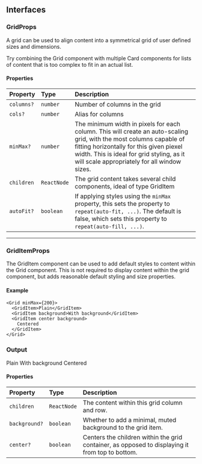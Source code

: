 ## Interfaces

### GridProps

A grid can be used to align content into a symmetrical grid of user defined sizes and dimensions.

<Hint>
  Try combining the Grid component with multiple Card components for lists of
  content that is too complex to fit in an actual list.
</Hint>

#### Properties

| Property   | Type        | Description                                                                                                                                                                                                                                                 |
| :--------- | :---------- | :---------------------------------------------------------------------------------------------------------------------------------------------------------------------------------------------------------------------------------------------------------- |
| `columns?` | `number`    | Number of columns in the grid                                                                                                                                                                                                                               |
| `cols?`    | `number`    | Alias for columns                                                                                                                                                                                                                                           |
| `minMax?`  | `number`    | The minimum width in pixels for each column. This will create an auto-scaling grid, with the most columns capable of fitting horizontally for this given piexel width. This is ideal for grid styling, as it will scale appropriately for all window sizes. |
| `children` | `ReactNode` | The grid content takes several child components, ideal of type GridItem                                                                                                                                                                                     |
| `autoFit?` | `boolean`   | If applying styles using the `minMax` property, this sets the property to `repeat(auto-fit, ...)`. The default is false, which sets this property to `repeat(auto-fill, ...)`.                                                                              |

---

### GridItemProps

The GridItem component can be used to add default styles to content within the Grid component. This is not required to display content within the grid component, but adds reasonable default styling and size properties.

#### Example

```tsx
<Grid minMax={200}>
  <GridItem>Plain</GridItem>
  <GridItem background>With background</GridItem>
  <GridItem center background>
    Centered
  </GridItem>
</Grid>
```

### Output

<Grid minMax={200}>
  <GridItem>Plain</GridItem>
  <GridItem background>With background</GridItem>
  <GridItem center>Centered</GridItem>
</Grid>

#### Properties

| Property      | Type        | Description                                                                                     |
| :------------ | :---------- | :---------------------------------------------------------------------------------------------- |
| `children`    | `ReactNode` | The content within this grid column and row.                                                    |
| `background?` | `boolean`   | Whether to add a minimal, muted background to the grid item.                                    |
| `center?`     | `boolean`   | Centers the children within the grid container, as opposed to displaying it from top to bottom. |
